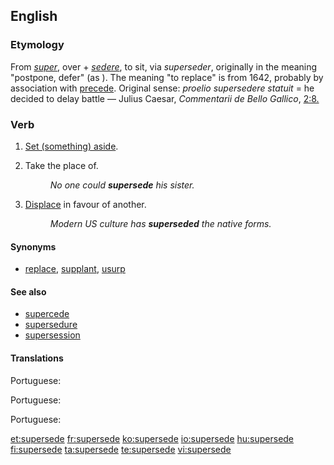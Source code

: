 ==English==

===Etymology===
From {{etyl|la}} ''[[super]]'', over + ''[[sedere]]'', to sit, via {{etyl|frm}} ''superseder'', originally in the meaning "postpone, defer" (as {{etyl|la}}).
The meaning "to replace" is from 1642, probably by association with [[precede]].
Original {{etyl|la}} sense: ''proelio supersedere statuit'' = he decided to delay battle — Julius Caesar, ''Commentarii de Bello Gallico'', [http://books.google.com/books?id=It6gog_TA2oC&pg=PA87&lpg=PA87&dq=supersedere&source=web&ots=RbNGmp9Lcv&sig=JpR8O8C2E7X_JBXF3OW_MApYjBs 2:8.]

===Verb===
{{en-verb|supersedes|superseding|superseded}}

# {{transitive}} [[set aside|Set (something) aside]].
# {{transitive}} Take the place of.
#: ''No one could '''supersede''' his sister.''
# {{transitive}} [[displace|Displace]] in favour of another.
#: ''Modern US culture has '''superseded''' the native forms.''

====Synonyms====
* {{sense|take the place of}} [[replace]], [[supplant]], [[usurp]]

====See also====
* [[supercede]] {{i|common misspelling}}
* [[supersedure]]
* [[supersession]]

====Translations====
{{rfc-tsort|unknown line format: Portuguese:  t pt sobrepor }}
{{trans-top|Set aside}}
{{trans-mid}}
Portuguese: {{t|pt|sobrepor}}
{{trans-bottom}}

{{rfc-tsort|unknown line format: Portuguese:  t pt substituir }}
{{trans-top|Take the place of}}
{{trans-mid}}
Portuguese: {{t|pt|substituir}}
{{trans-bottom}}

{{rfc-tsort|unknown line format: Portuguese:  t pt substituir }}
{{trans-top|Displace in favour of another}}
{{trans-mid}}
Portuguese: {{t|pt|substituir}}
{{trans-bottom}}

[[et:supersede]]
[[fr:supersede]]
[[ko:supersede]]
[[io:supersede]]
[[hu:supersede]]
[[fi:supersede]]
[[ta:supersede]]
[[te:supersede]]
[[vi:supersede]]